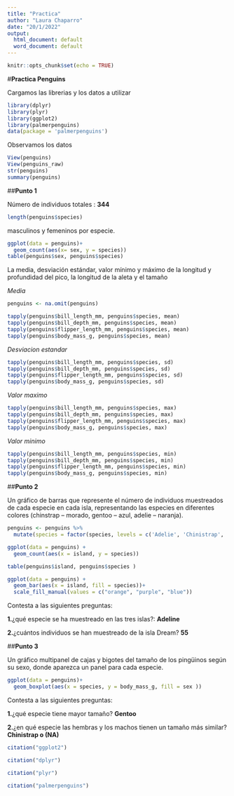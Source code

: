 ---
title: "Practica"
author: "Laura Chaparro"
date: "20/1/2022"
output:
  html_document: default
  word_document: default
---

```{r setup, include=FALSE}
knitr::opts_chunk$set(echo = TRUE)
```

#**Practica Penguins**

Cargamos las librerias y los datos a utilizar

```{r}
library(dplyr)
library(plyr)
library(ggplot2)
library(palmerpenguins)
data(package = 'palmerpenguins')
```

Observamos los datos

```{r}
View(penguins)
View(penguins_raw)
str(penguins)
summary(penguins)
```

##**Punto 1**

Número de individuos totales : **344**

```{r}
length(penguins$species)
```


masculinos y femeninos por especie.

```{r}
ggplot(data = penguins)+
  geom_count(aes(x= sex, y = species))
table(penguins$sex, penguins$species)
```


La media, desviación estándar, valor mínimo y máximo de la longitud y profundidad del pico, la longitud de la aleta y el tamaño

*Media*
```{r}
penguins <- na.omit(penguins)

tapply(penguins$bill_length_mm, penguins$species, mean)
tapply(penguins$bill_depth_mm, penguins$species, mean)
tapply(penguins$flipper_length_mm, penguins$species, mean)
tapply(penguins$body_mass_g, penguins$species, mean)
```

*Desviacion estandar*

```{r}
tapply(penguins$bill_length_mm, penguins$species, sd)
tapply(penguins$bill_depth_mm, penguins$species, sd)
tapply(penguins$flipper_length_mm, penguins$species, sd)
tapply(penguins$body_mass_g, penguins$species, sd)
```

*Valor maximo*

```{r}
tapply(penguins$bill_length_mm, penguins$species, max)
tapply(penguins$bill_depth_mm, penguins$species, max)
tapply(penguins$flipper_length_mm, penguins$species, max)
tapply(penguins$body_mass_g, penguins$species, max)
```
*Valor minimo*

```{r}
tapply(penguins$bill_length_mm, penguins$species, min)
tapply(penguins$bill_depth_mm, penguins$species, min)
tapply(penguins$flipper_length_mm, penguins$species, min)
tapply(penguins$body_mass_g, penguins$species, min)
```
##**Punto 2**

Un gráfico de barras que represente el número de individuos muestreados de cada especie en cada isla, representando las especies en diferentes colores (chinstrap – morado, gentoo – azul, adelie – naranja).

```{r}
penguins <- penguins %>%
  mutate(species = factor(species, levels = c('Adelie', 'Chinistrap', 'Gentoo')))

ggplot(data = penguins) +
  geom_count(aes(x = island, y = species))

table(penguins$island, penguins$species )

ggplot(data = penguins) +
  geom_bar(aes(x = island, fill = species))+
  scale_fill_manual(values = c("orange", "purple", "blue"))
```

Contesta a las siguientes preguntas: 

**1.**¿qué especie se ha muestreado en las tres islas?:
**Adeline**

**2.**¿cuántos individuos se han muestreado de la isla Dream?
**55**

##**Punto 3**

Un gráfico multipanel de cajas y bigotes del tamaño de los pingüinos según su sexo, donde aparezca un panel para cada especie.

```{r}
ggplot(data = penguins)+
  geom_boxplot(aes(x = species, y = body_mass_g, fill = sex ))
```

Contesta a las siguientes preguntas: 

**1.**¿qué especie tiene mayor tamaño? 
**Gentoo**

**2.**¿en qué especie las hembras y los machos tienen un tamaño más similar? 
**Chinistrap o (NA)**

```{r}
citation("ggplot2")
```


```{r}
citation("dplyr")
```
```{r}
citation("plyr")
```

```{r}
citation("palmerpenguins")
```

